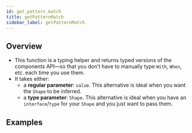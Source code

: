 ```yaml
---
id: get_pattern_match
title: getPatternMatch
sidebar_label: getPatternMatch
---
```



## Overview

- This function is a typing helper and returns typed versions of the components
  API—so that you don't have to manually type `With`, `When`, etc. each time you
  use them.
- It takes either:
  - a **regular parameter**: `value`. This alternative is ideal when you want
    the `Shape` to be inferred.
  - a **type parameter**: `Shape`. This alternative is ideal when you have an
    `interface`/`type` for your `Shape` and you just want to pass them.

## Examples

<CodePlayground
  id="react-matchez-examples-get-pattern-match-l962l"
  file="/src/Example.tsx"
/>
